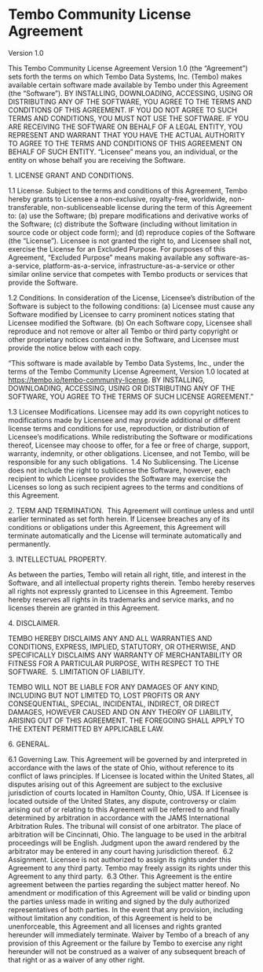 # Tembo Community License Agreement
Version 1.0

This Tembo Community License Agreement Version 1.0 (the “Agreement”) sets forth the terms on which Tembo Data Systems, Inc. (Tembo) makes available certain software made available by Tembo under this Agreement (the “Software”). BY INSTALLING, DOWNLOADING, ACCESSING, USING OR DISTRIBUTING ANY OF THE SOFTWARE, YOU AGREE TO THE TERMS AND CONDITIONS OF THIS AGREEMENT. IF YOU DO NOT AGREE TO SUCH TERMS AND CONDITIONS, YOU MUST NOT USE THE SOFTWARE. IF YOU ARE RECEIVING THE SOFTWARE ON BEHALF OF A LEGAL ENTITY, YOU REPRESENT AND WARRANT THAT YOU HAVE THE ACTUAL AUTHORITY TO AGREE TO THE TERMS AND CONDITIONS OF THIS AGREEMENT ON BEHALF OF SUCH ENTITY. “Licensee” means you, an individual, or the entity on whose behalf you are receiving the Software. 

1\. LICENSE GRANT AND CONDITIONS.

1.1 License. Subject to the terms and conditions of this Agreement, Tembo hereby grants to Licensee a non-exclusive, royalty-free, worldwide, non-transferable, non-sublicenseable license during the term of this Agreement to: (a) use the Software; (b) prepare modifications and derivative works of the Software; (c) distribute the Software (including without limitation in source code or object code form); and (d) reproduce copies of the Software (the “License”). Licensee is not granted the right to, and Licensee shall not, exercise the License for an Excluded Purpose. For purposes of this Agreement, “Excluded Purpose” means making available any software-as-a-service, platform-as-a-service, infrastructure-as-a-service or other similar online service that competes with Tembo products or services that provide the Software. 

1.2 Conditions. In consideration of the License, Licensee’s distribution of the Software is subject to the following conditions: (a) Licensee must cause any Software modified by Licensee to carry prominent notices stating that Licensee modified the Software. (b) On each Software copy, Licensee shall reproduce and not remove or alter all Tembo or third party copyright or other proprietary notices contained in the Software, and Licensee must provide the notice below with each copy. 

“This software is made available by Tembo Data Systems, Inc., under the terms of the Tembo Community License Agreement, Version 1.0 located at https://tembo.io/tembo-community-license. BY INSTALLING, DOWNLOADING, ACCESSING, USING OR DISTRIBUTING ANY OF THE SOFTWARE, YOU AGREE TO THE TERMS OF SUCH LICENSE AGREEMENT.”

1.3 Licensee Modifications. Licensee may add its own copyright notices to modifications made by Licensee and may provide additional or different license terms and conditions for use, reproduction, or distribution of Licensee’s modifications. While redistributing the Software or modifications thereof, Licensee may choose to offer, for a fee or free of charge, support, warranty, indemnity, or other obligations. Licensee, and not Tembo, will be responsible for any such obligations.
    ‍
1.4 No Sublicensing. The License does not include the right to sublicense the Software, however, each recipient to which Licensee provides the Software may exercise the Licenses so long as such recipient agrees to the terms and conditions of this Agreement. 

2\. TERM AND TERMINATION.
‍
This Agreement will continue unless and until earlier terminated as set forth herein. If Licensee breaches any of its conditions or obligations under this Agreement, this Agreement will terminate automatically and the License will terminate automatically and permanently.

3\. INTELLECTUAL PROPERTY.

As between the parties, Tembo will retain all right, title, and interest in the Software, and all intellectual property rights therein. Tembo hereby reserves all rights not expressly granted to Licensee in this Agreement. Tembo hereby reserves all rights in its trademarks and service marks, and no licenses therein are granted in this Agreement.

4\. DISCLAIMER. 

TEMBO HEREBY DISCLAIMS ANY AND ALL WARRANTIES AND CONDITIONS, EXPRESS, IMPLIED, STATUTORY, OR OTHERWISE, AND SPECIFICALLY DISCLAIMS ANY WARRANTY OF MERCHANTABILITY OR FITNESS FOR A PARTICULAR PURPOSE, WITH RESPECT TO THE SOFTWARE.
‍
5\. LIMITATION OF LIABILITY. 

TEMBO WILL NOT BE LIABLE FOR ANY DAMAGES OF ANY KIND, INCLUDING BUT NOT LIMITED TO, LOST PROFITS OR ANY CONSEQUENTIAL, SPECIAL, INCIDENTAL, INDIRECT, OR DIRECT DAMAGES, HOWEVER CAUSED AND ON ANY THEORY OF LIABILITY, ARISING OUT OF THIS AGREEMENT. THE FOREGOING SHALL APPLY TO THE EXTENT PERMITTED BY APPLICABLE LAW. 

6\. GENERAL.

6.1 Governing Law. This Agreement will be governed by and interpreted in accordance with the laws of the state of Ohio, without reference to its conflict of laws principles. If Licensee is located within the United States, all disputes arising out of this Agreement are subject to the exclusive jurisdiction of courts located in Hamilton County, Ohio, USA. If Licensee is located outside of the United States, any dispute, controversy or claim arising out of or relating to this Agreement will be referred to and finally determined by arbitration in accordance with the JAMS International Arbitration Rules. The tribunal  will consist of one arbitrator. The place of arbitration will be Cincinnati, Ohio. The language to be used in the arbitral proceedings will be English. Judgment upon the award rendered by the arbitrator may be entered in any court having jurisdiction thereof. 
    ‍
6.2 Assignment. Licensee is not authorized to assign its rights under this Agreement to any third party. Tembo may freely assign its rights under this Agreement to any third party.
    ‍
6.3 Other. This Agreement is the entire agreement between the parties regarding the subject matter hereof. No amendment or modification of this Agreement will be valid or binding upon the parties unless made in writing and signed by the duly authorized representatives of both parties. In the event that any provision, including without limitation any condition, of this Agreement is held to be unenforceable, this Agreement and all licenses and rights granted hereunder will immediately terminate. Waiver by Tembo of a breach of any provision of this  Agreement or the failure by Tembo to exercise any right hereunder will not be construed as a waiver of any subsequent breach of that right or as a waiver of any other right.
